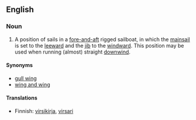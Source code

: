 ==English==

===Noun===
{{en-noun}}

# {{nautical}} A position of sails in a [[fore-and-aft]] rigged sailboat, in which the [[mainsail]] is set to the [[leeward]] and the [[jib]] to the [[windward]]. This position may be used when running (almost) straight [[downwind]].

====Synonyms====
*[[gull wing]]
*[[wing and wing]]

====Translations====
{{trans-top}}
*Finnish: [[virsikirja]], [[virsari]]
{{trans-bottom}}